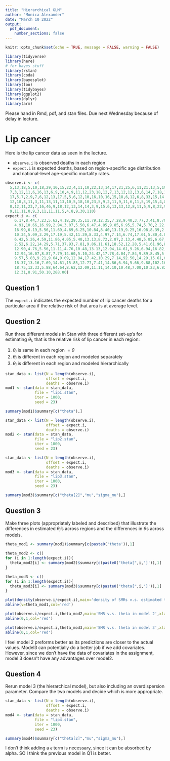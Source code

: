 ```yaml
---
title: "Hierarchical GLM"
author: "Monica Alexander"
date: "March 10 2022"
output: 
  pdf_document:
    number_sections: false
---
```


```r
knitr::opts_chunk$set(echo = TRUE, message = FALSE, warning = FALSE)
```

```r
library(tidyverse)
library(here)
# for bayes stuff
library(rstan)
library(coda)
library(bayesplot) 
library(loo) 
library(tidybayes) 
library(ggplot2)
library(dplyr)
library(arm)

```
Please hand in Rmd, pdf, and stan files. Due next Wednesday because of delay in lecture. 

# Lip cancer

Here is the lip cancer data as seen in the lecture. 

- `observe.i` is observed deaths in each region
- `expect.i` is expected deaths, based on region-specific age distribution and national-level age-specific mortality rates. 

```r
observe.i <- c(
  5,13,18,5,10,18,29,10,15,22,4,11,10,22,13,14,17,21,25,6,11,21,13,5,19,18,14,17,3,10,
  7,3,12,11,6,16,13,6,9,10,4,9,11,12,23,18,12,7,13,12,12,13,6,14,7,18,13,9,6,8,7,6,16,4,6,12,5,5,
  17,5,7,2,9,7,6,12,13,17,5,5,6,12,10,16,10,16,15,18,6,12,6,8,33,15,14,18,25,14,2,73,13,14,6,20,8,
  12,10,3,11,3,11,13,11,13,10,5,18,10,23,5,9,2,11,9,11,6,11,5,19,15,4,8,9,6,4,4,2,12,12,11,9,7,7,
  8,12,11,23,7,16,46,9,18,12,13,14,14,3,9,15,6,13,13,12,8,11,5,9,8,22,9,2,10,6,10,12,9,11,32,5,11,
  9,11,11,0,9,3,11,11,11,5,4,8,9,30,110)
expect.i <- c(
    6.17,8.44,7.23,5.62,4.18,29.35,11.79,12.35,7.28,9.40,3.77,3.41,8.70,9.57,8.18,4.35,
    4.91,10.66,16.99,2.94,3.07,5.50,6.47,4.85,9.85,6.95,5.74,5.70,2.22,3.46,4.40,4.05,5.74,6.36,5.13,
    16.99,6.19,5.56,11.69,4.69,6.25,10.84,8.40,13.19,9.25,16.98,8.39,2.86,9.70,12.12,12.94,9.77,
    10.34,5.09,3.29,17.19,5.42,11.39,8.33,4.97,7.14,6.74,17.01,5.80,4.84,12.00,4.50,4.39,16.35,6.02,
    6.42,5.26,4.59,11.86,4.05,5.48,13.13,8.72,2.87,2.13,4.48,5.85,6.67,6.11,5.78,12.31,10.56,10.23,
    2.52,6.22,14.29,5.71,37.93,7.81,9.86,11.61,18.52,12.28,5.41,61.96,8.55,12.07,4.29,19.42,8.25,
    12.90,4.76,5.56,11.11,4.76,10.48,13.13,12.94,14.61,9.26,6.94,16.82,33.49,20.91,5.32,6.77,8.70,
    12.94,16.07,8.87,7.79,14.60,5.10,24.42,17.78,4.04,7.84,9.89,8.45,5.06,4.49,6.25,9.16,12.37,8.40,
    9.57,5.83,9.21,9.64,9.09,12.94,17.42,10.29,7.14,92.50,14.29,15.61,6.00,8.55,15.22,18.42,5.77,
    18.37,13.16,7.69,14.61,15.85,12.77,7.41,14.86,6.94,5.66,9.88,102.16,7.63,5.13,7.58,8.00,12.82,
    18.75,12.33,5.88,64.64,8.62,12.09,11.11,14.10,10.48,7.00,10.23,6.82,15.71,9.65,8.59,8.33,6.06,
    12.31,8.91,50.10,288.00)

```


## Question 1

The `expect.i` indicates the expected number of lip cancer deaths for a particular area if the relative risk of that area is at average level. 

## Question 2

Run three different models in Stan with three different set-up's for estimating $\theta_i$, that is the relative risk of lip cancer in each region:

1. $\theta_i$ is same in each region $= \theta$ 
2. $\theta_i$ is different in each region and modeled separately 
3. $\theta_i$ is different in each region and modeled hierarchically

```r

stan_data <- list(N = length(observe.i),
                  offset = expect.i,
                  deaths = observe.i)
mod1 <- stan(data = stan_data,
             file = "lip1.stan",
             iter = 1000,
             seed = 23)
```

```r
summary(mod1)$summary[c("theta"),]
```



```r

stan_data <- list(N = length(observe.i),
                  offset = expect.i,
                  deaths = observe.i)
mod2 <- stan(data = stan_data,
             file = "lip2.stan",
             iter = 1000,
             seed = 23)
```


```r

stan_data <- list(N = length(observe.i),
                  offset = expect.i,
                  deaths = observe.i)
mod3 <- stan(data = stan_data,
             file = "lip3.stan",
             iter = 1000,
             seed = 23)
```

```r
summary(mod3)$summary[c("theta[2]","mu","sigma_mu"),]
```

## Question 3

Make three plots (appropriately labeled and described) that illustrate the differences in estimated $\theta_i$'s across regions and the differences in $\theta$s across models. 



```r
theta_mod1 <- summary(mod1)$summary[c(paste0('theta')),1]
```


```r
theta_mod2 <- c()
for (i in 1:length(expect.i)){
  theta_mod2[i] <- summary(mod2)$summary[c(paste0("theta[",i,']')),1]
}
```






```r
theta_mod3 <- c()
for (i in 1:length(expect.i)){
  theta_mod3[i] <- summary(mod3)$summary[c(paste0("theta[",i,']')),1]
}
```

```r
plot(density(observe.i/expect.i),main='density of SMRs v.s. estimated theta in model 1',xlab='SMRs')
abline(v=theta_mod1,col='red')
```


```r
plot(observe.i/expect.i,theta_mod2,main='SMR v.s. theta in model 2',xlab='SMRs',ylab='theta')
abline(0,1,col='red')
```

```r
plot(observe.i/expect.i,theta_mod3,main='SMR v.s. theta in model 3',xlab='SMRs',ylab='theta')
abline(0,1,col='red')
```

I feel model 2 preforms better as its predictions are closer to the actual values. Model3 can potentially do a better job if we add covariates. However, since we don't have the data of covariates in the assignment, model 3 doesn't have any advantages over model2. 

## Question 4

Rerun model 3 (the hierarchical model), but also including an overdispersion parameter. Compare the two models and decide which is more appropriate. 

```r

stan_data <- list(N = length(observe.i),
                  offset = expect.i,
                  deaths = observe.i)
mod4 <- stan(data = stan_data,
             file = "lip4.stan",
             iter = 1000,
             seed = 23)
```

```r
summary(mod4)$summary[c("theta[2]","mu","sigma_mu"),]
```

I don't think adding a $\epsilon$ term is necessary, since it can be absorbed by alpha. SO I think the previous model in Q1 is better.
